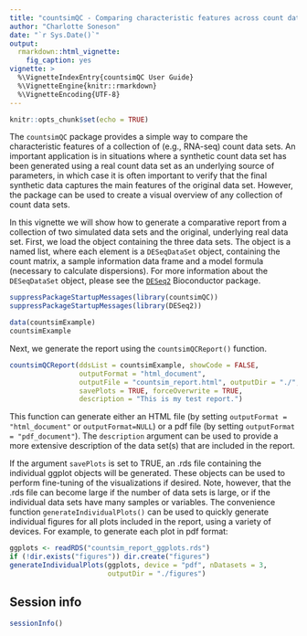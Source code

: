 ```yaml
---
title: "countsimQC - Comparing characteristic features across count data sets"
author: "Charlotte Soneson"
date: "`r Sys.Date()`"
output:
  rmarkdown::html_vignette:
    fig_caption: yes
vignette: >
  %\VignetteIndexEntry{countsimQC User Guide}
  %\VignetteEngine{knitr::rmarkdown}
  %\VignetteEncoding{UTF-8}
---
```


```r
knitr::opts_chunk$set(echo = TRUE)
```

The `countsimQC` package provides a simple way to compare the characteristic 
features of a collection of (e.g., RNA-seq) count data sets. An important
application is in situations where a synthetic count data set has been generated
using a real count data set as an underlying source of parameters, in which case
it is often important to verify that the final synthetic data captures the main 
features of the original data set. However, the package can be used to create a 
visual overview of any collection of count data sets.

In this vignette we will show how to generate a comparative report from a 
collection of two simulated data sets and the original, underlying real data 
set. First, we load the object containing the three data sets. The object is a 
named list, where each element is a `DESeqDataSet` object, containing the count 
matrix, a sample information data frame and a model formula (necessary to 
calculate dispersions). For more information about the `DESeqDataSet` object, 
please see the
[`DESeq2`](http://bioconductor.org/packages/release/bioc/html/DESeq2.html)
Bioconductor package.

```r
suppressPackageStartupMessages(library(countsimQC))
suppressPackageStartupMessages(library(DESeq2))

data(countsimExample)
countsimExample
```

Next, we generate the report using the `countsimQCReport()` function. 

```r
countsimQCReport(ddsList = countsimExample, showCode = FALSE, 
                 outputFormat = "html_document", 
                 outputFile = "countsim_report.html", outputDir = "./", 
                 savePlots = TRUE, forceOverwrite = TRUE,
                 description = "This is my test report.")
```

This function can generate either an HTML file (by setting `outputFormat = 
"html_document"` or `outputFormat=NULL`) or a pdf file (by setting 
`outputFormat = "pdf_document"`). The `description` argument can be used to
provide a more extensive description of the data set(s) that are included in the
report.

If the argument `savePlots` is set to TRUE, an .rds file containing the 
individual ggplot objects will be generated. These objects can be used to
perform fine-tuning of the visualizations if desired. Note, however, that the
.rds file can become large if the number of data sets is large, or if the
individual data sets have many samples or variables. The convenience function 
`generateIndividualPlots()` can be used to quickly generate individual figures
for all plots included in the report, using a variety of devices. For example,
to generate each plot in pdf format:

```r
ggplots <- readRDS("countsim_report_ggplots.rds")
if (!dir.exists("figures")) dir.create("figures")
generateIndividualPlots(ggplots, device = "pdf", nDatasets = 3, 
                        outputDir = "./figures")
```


## Session info

```r
sessionInfo()
```

